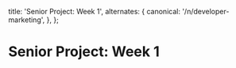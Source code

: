   title: 'Senior Project: Week 1',
  alternates: {
    canonical: '/n/developer-marketing',
  },
};

# Senior Project: Week 1


